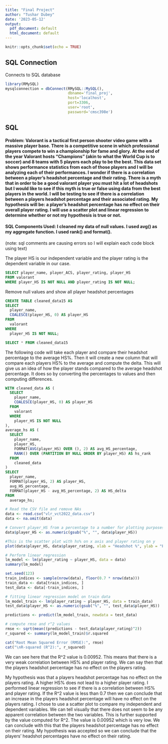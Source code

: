```yaml
---
title: "Final Project"
author: "Tushar Dubey"
date: '2023-05-12'
output:
  pdf_document: default
  html_document: default
---
```


```r
knitr::opts_chunk$set(echo = TRUE)
```

## SQL Connection

Connects to SQL database

```r
library(RMySQL)
mysqlconnection = dbConnect(RMySQL::MySQL(),
                            dbname='final_proj',
                            host='localhost',
                            port=3306,
                            user='root',
                            password='cmsc398e')

```

## SQL 
#### Problem: Valorant is a tactical first person shooter video game with a massive player base. There is a competitive scene in which professional players compete to win a championship for fame and glory. At the end of the year Valorant hosts "Champions" (akin to what the World Cup is to soccer) and 8 teams with 5 players each play to be the best. This data set shows performance statistics from each of those players and I will be analyzing each of their performances. I wonder if there is a correlation between a player's headshot percentage and their rating. There is a myth that in order to be a good valorant player you must hit a lot of headshots but I would like to see if this myth is true or false using data from the best players in the world. I will be testing to see if there is a correlation between a players headshot percentage and their associated rating. My hypothesis will be: a player's headshot percentage has no effect on their overall player rating. I will use a scatter plot and linear regression to determine whether or not my hypothesis is true or not. 

#### SQL Components Used: I cleaned my data of null values. I used avg() as my aggregate function. I used rank() and format(). 
(note: sql comments are causing errors so I will explain each code block using text)


The player HS is our independent variable and the player rating is the dependent variable in our case.
```sql

SELECT player_name, player_ACS, player_rating, player_HS
FROM valorant
WHERE player_HS IS NOT NULL AND player_rating IS NOT NULL;

```
Remove null values and show all player headshot percentages
```sql
CREATE TABLE cleaned_data15 AS
SELECT
  player_name,
  COALESCE(player_HS, 0) AS player_HS 
FROM
  valorant
WHERE
  player_HS IS NOT NULL;

```

```sql
SELECT * FROM cleaned_data15
```


The following code will take each player and compare their headshot percentage to the average HS%. Then it will create a new column that will compare each players HS% to the average and compute the delta. This will give us an idea of how the player stands compared to the average headshot percentage. It does so by converting the percentages to values and then computing differences. 
```sql
WITH cleaned_data AS (
  SELECT
    player_name,
    COALESCE(player_HS, 0) AS player_HS 
  FROM
    valorant
  WHERE
    player_HS IS NOT NULL
),
average_hs AS (
  SELECT
    player_name,
    player_HS,
    FORMAT(AVG(player_HS) OVER (), 2) AS avg_HS_percentage,
    RANK() OVER (PARTITION BY NULL ORDER BY player_HS) AS hs_rank 
  FROM
    cleaned_data
)
SELECT
  player_name,
  FORMAT(player_HS, 2) AS player_HS,
  avg_HS_percentage,
  FORMAT(player_HS - avg_HS_percentage, 2) AS HS_delta
FROM
  average_hs;

```


```r
# Read the CSV file and remove NAs
data <- read.csv("vlr_vct2022_data.csv")
data <- na.omit(data)

# Convert player_HS from a percentage to a number for plotting purposes
data$player_HS <- as.numeric(gsub("%", "", data$player_HS))

#This is the scatter plot with hs% on x axis and player rating on y
plot(data$player_HS, data$player_rating, xlab = "Headshot %", ylab = "Player Rating", main = "Scatter Plot")

# Perform linear regression
lm_model <- lm(player_rating ~ player_HS, data = data)
summary(lm_model)

set.seed(123)
train_indices <- sample(nrow(data), floor(0.7 * nrow(data)))
train_data <- data[train_indices, ]
test_data <- data[-train_indices, ]

# fitting linear regression model on train data
lm_model_train <- lm(player_rating ~ player_HS, data = train_data)
test_data$player_HS <- as.numeric(gsub("%", "", test_data$player_HS))

predictions <- predict(lm_model_train, newdata = test_data)

# compute rmse and r^2 values
rmse <- sqrt(mean((predictions - test_data$player_rating)^2))
r_squared <- summary(lm_model_train)$r.squared

cat("Root Mean Squared Error (RMSE):", rmse)
cat("\nR-squared (R^2):", r_squared)

```
We can see here that the R^2 value is 0.00952. This means that there is a very weak correlation between HS% and player rating. We can say then that the players headshot percentage has no effect on the players rating. 

My hypothesis was that a players headshot percentage has no effect on the players rating. A higher HS% does not lead to a higher player rating. I performed linear regression to see if there is a correlation between HS% and player rating. If the R^2 value is less than 0.7 then we can conclude that an increase in the players headshot percentage will have no effect on the players rating. I chose to use a scatter plot to compare my independent and dependent variables. We can tell visually that there does not seem to be any apparent correlation between the two variables. This is further supported by the value computed for R^2. The value is 0.00952 which is very low. We can conclude with this that the players headshot percentage has no effect on their rating. My hypothesis was accepted so we can conclude that the players' headshot percentages have no effect on their rating.
